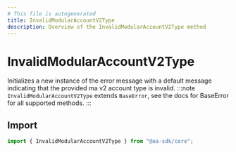 ```yaml
---
# This file is autogenerated
title: InvalidModularAccountV2Type
description: Overview of the InvalidModularAccountV2Type method
---
```


# InvalidModularAccountV2Type

Initializes a new instance of the error message with a default message indicating that the provided ma v2 account type is invalid.
:::note
`InvalidModularAccountV2Type` extends `BaseError`, see the docs for BaseError for all supported methods.
:::

## Import

```ts
import { InvalidModularAccountV2Type } from "@aa-sdk/core";
```
